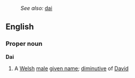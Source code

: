 :''See also:'' [[dai]]
==English==
===Proper noun===
'''Dai'''

#A [[Welsh]] [[male]] [[given name]]; [[diminutive]] of [[David]]